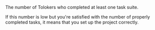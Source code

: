 The number of Tolokers who completed at least one task suite.

<Cut title="Recommendations">

If this number is low but you're satisfied with the number of properly completed tasks, it means that you set up the project correctly.

</Cut>
